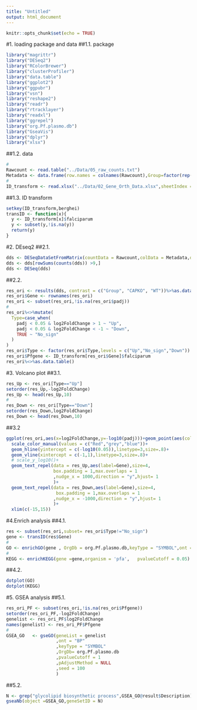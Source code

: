```yaml
---
title: "Untitled"
output: html_document
---
```


```r
knitr::opts_chunk$set(echo = TRUE)
```

#1. loading package and data
##1.1. package
```r
library("magrittr")
library("DESeq2")
library("RColorBrewer")
library("clusterProfiler")
library("data.table")
library("ggplot2")
library("ggpubr")
library("vsn")
library("reshape2")
library("readr")
library("rtracklayer")
library("readxl")
library("ggrepel")
library("org.Pf.plasmo.db")
library("GseaVis")
library("dplyr")
library("xlsx")
```
##1.2. data
```r
#
Rawcount <- read.table("../Data/05_raw_counts.txt")
Metadata <- data.frame(row.names = colnames(Rawcount),Group=factor(rep(c("CAPKO","WT"),c(5,5)),c("CAPKO","WT")))
#
ID_transform <- read.xlsx("../Data/02_Gene_Orth_Data.xlsx",sheetIndex = 1)%>%as.data.table()
```
##1.3. ID transform
```r
setkey(ID_transform,berghei)
transID <- function(x){
  y <- ID_transform[x]$falciparum
  y <- subset(y,!is.na(y))
  return(y)
}
```

#2. DEseq2
##2.1. 
```r
dds <- DESeqDataSetFromMatrix(countData = Rawcount,colData = Metadata,design = ~Group)
dds <- dds[rowSums(counts(dds)) >9,]
dds <- DESeq(dds)
```
##2.2.
```r
res_ori <- results(dds, contrast = c("Group", "CAPKO", "WT"))%>%as.data.frame() 
res_ori$Gene <- rownames(res_ori)
res_ori <- subset(res_ori,!is.na(res_ori$padj))
#
res_ori%<>%mutate(
  Type=case_when(
    padj < 0.05 & log2FoldChange > 1 ~ "Up",
    padj < 0.05 & log2FoldChange < -1 ~ "Down",
    TRUE ~ "No_sign"
  )
)
res_ori$Type <- factor(res_ori$Type,levels = c("Up","No_sign","Down"))
res_ori$Pfgene <- ID_transform[res_ori$Gene]$falciparum
res_ori%<>%as.data.table()
```

#3. Volcano plot
##3.1. 
```r
res_Up <- res_ori[Type=="Up"]
setorder(res_Up,-log2FoldChange)
res_Up <- head(res_Up,10)
#
res_Down <- res_ori[Type=="Down"]
setorder(res_Down,log2FoldChange)
res_Down <- head(res_Down,10)
```
##3.2 
```r
ggplot(res_ori,aes(x=log2FoldChange,y=-log10(padj)))+geom_point(aes(color=Type))+theme_bw()+
  scale_color_manual(values = c("Red","grey","blue"))+
  geom_hline(yintercept = c(-log10(0.05)),linetype=3,size=.8)+
  geom_vline(xintercept = c(-1,1),linetype=3,size=.8)+
  # scale_y_log10()+
  geom_text_repel(data = res_Up,aes(label=Gene),size=4,
                  box.padding = 1,max.overlaps = 1
                  ,nudge_x = 1000,direction = "y",hjust= 1
                  )+
  geom_text_repel(data = res_Down,aes(label=Gene),size=4,
                   box.padding = 1,max.overlaps = 1
                  ,nudge_x = -1000,direction = "y",hjust= 1
                  )+
  xlim(c(-15,15))
```

#4.Enrich analysis
##4.1. 
```r
res <- subset(res_ori,subset= res_ori$Type!="No_sign")
gene <- transID(res$Gene)
#
GO <- enrichGO(gene , OrgDb = org.Pf.plasmo.db,keyType = "SYMBOL",ont = "all",pAdjustMethod = "BH") 
#
KEGG <- enrichKEGG(gene =gene,organism = 'pfa',   pvalueCutoff = 0.05)
```
##4.2.
```r
dotplot(GO)
dotplot(KEGG)
```

#5. GSEA analysis
##5.1. 
```r
res_ori_PF <- subset(res_ori,!is.na(res_ori$Pfgene))
setorder(res_ori_PF,-log2FoldChange)
genelist <- res_ori_PF$log2FoldChange
names(genelist) <- res_ori_PF$Pfgene
#
GSEA_GO   <- gseGO(geneList = genelist
                   ,ont = "BP"
                   ,keyType = "SYMBOL"
                   ,OrgDb= org.Pf.plasmo.db
                   ,pvalueCutoff = 1
                   ,pAdjustMethod = NULL
                   ,seed = 100
                   )
```
##5.2.
```r
N <- grep("glycolipid biosynthetic process",GSEA_GO@result$Description)
gseaNb(object =GSEA_GO,geneSetID = N)  
```






